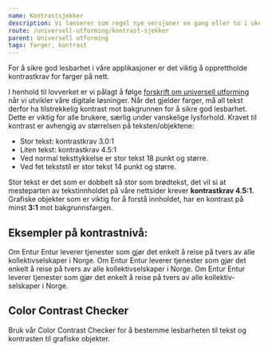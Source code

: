 ```yaml
---
name: Kontrastsjekker
description: Vi lanserer som regel nye versjoner en gang eller to i uken. Her vil du finne en oppsummering av hva som har blitt lansert
route: /universell-utforming/kontrast-sjekker
parent: Universell utforming
tags: farger, kontrast
---
```



<PageHeader>
  For å sikre god lesbarhet i våre applikasjoner er det viktig å opprettholde
  kontrastkrav for farger på nett.
</PageHeader>

I henhold til lovverket er vi pålagt å følge [forskrift om universell utforming](https://uu.difi.no/krav-og-regelverk/losningsforslag-web/kontrast) når vi utvikler våre digitale løsninger. Når det gjelder farger, må all tekst derfor ha tilstrekkelig kontrast mot bakgrunnen for å sikre god lesbarhet. Dette er viktig for alle brukere, særlig under vanskelige lysforhold.
Kravet til kontrast er avhengig av størrelsen på teksten/objektene:

- Stor tekst: kontrastkrav 3.0:1
- Liten tekst: kontrastkrav 4.5:1
- Ved normal teksttykkelse er stor tekst 18 punkt og større.
- Ved fet tekststil er stor tekst 14 punkt og større.

Stor tekst er det som er dobbelt så stor som brødtekst, det vil si at mesteparten av tekstinnholdet på våre nettsider krever **kontrastkrav 4.5:1**. Grafiske objekter som er viktig for å forstå innholdet, har en kontrast på minst **3:1** mot bakgrunnsfargen.

## Eksempler på kontrastnivå:

<BestPractices>
  <Example
    type="dont"
    subText="Slik ser det ut med kontrast 1.7:1. Dette er ikke innafor kontrast-kravet og ikke godkjent."
  >
    <Heading3 style={{ color: colors.blues.blue60 }}>Om Entur</Heading3>
    <Paragraph style={{ color: colors.blues.blue60 }}>
      Entur leverer tjenester som gjør det enkelt å reise på tvers av alle
      kollektivselskaper i Norge.
    </Paragraph>
  </Example>
  <Example
    type="do"
    subText="Slik ser det ut med kontrast 5.5:1. Dette er innafor kontrastkravet."
  >
    <Heading3 style={{ color: colors.blues.blue40 }}>Om Entur</Heading3>
    <Paragraph style={{ color: colors.blues.blue40 }}>
      Entur leverer tjenester som gjør det enkelt å reise på tvers av alle
      kollektivselskaper i Norge.
    </Paragraph>
  </Example>
  <Example
    type="do"
    subText="Slik ser det ut med maks kontrast 15.6:1. Dette er veldig innafor!"
  >
    <Heading3>Om Entur</Heading3>
    <Paragraph>
      Entur leverer tjenester som gjør det enkelt å reise på tvers av alle
      kollektiv-selskaper i Norge.
    </Paragraph>
  </Example>
</BestPractices>

## Color Contrast Checker

Bruk vår Color Contrast Checker for å bestemme lesbarheten til tekst og kontrasten til grafiske objekter.

<ContrastChecker />
